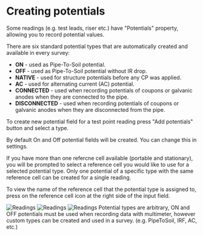 
# Creating potentials

Some readings (e.g. test leads, riser etc.) have "Potentials" property, allowing you to record potential values.

There are six standard potential types that are automatically created and available in every survey:

- **ON** - used as Pipe-To-Soil potential.
- **OFF** - used as Pipe-To-Soil potential without IR drop.
- **NATIVE** - used for structure potentials before any CP was applied.
- **AC** - used for alternating current (AC) potential.
- **CONNECTED** - used when recording potentials of coupons or galvanic anodes when they are connected to the pipe.
- **DISCONNECTED** - used when recording potentials of coupons or galvanic anodes when they are disconnected from the pipe.

To create new potential field for a test point reading press "Add potentials" button and select a type.

<Callout type="info" emoji="ℹ️">
  By default On and Off potential fields will be created. You can change this in
  settings.
</Callout>

If you have more than one refercne cell available (portable and stationary), you will be prompted to select a reference cell you would like to use for a selected potential type. Only one potential of a specific type with the same reference cell can be created for a single reading.

To view the name of the reference cell that the potential type is assigned to, press on the reference cell icon at the right side of the input field.

<ImageView>
  <Image
    src="/images/survey_items/3.7.png"
    alt="Readings"
    width={300}
    height={300}
  />
  <Image
    src="/images/survey_items/3.18.png"
    alt="Readings"
    width={300}
    height={300}
  />
  <Image
    src="/images/survey_items/3.19.png"
    alt="Readings"
    width={300}
    height={300}
  />
</ImageView>

<Callout type="info" emoji="ℹ️">
  Potential types are arbitrary, ON and OFF potentials must be used when
  recording data with multimeter, however custom types can be created and used
  in a survey. (e.g. PipeToSoil, IRF, AC, etc.)
</Callout>
